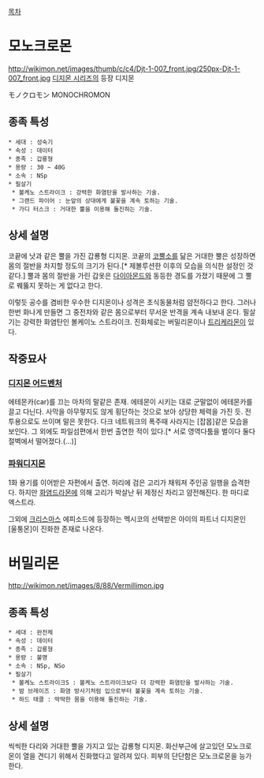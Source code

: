 [[목차]]

= 모노크로몬 =
http://wikimon.net/images/thumb/c/c4/Djt-1-007_front.jpg/250px-Djt-1-007_front.jpg
[[디지몬 시리즈]]의 등장 디지몬

モノクロモン
MONOCHROMON

== 종족 특성 ==
 * 세대 : 성숙기
 * 속성 : 데이터
 * 종족 : 갑룡형
 * 용량 : 30 ~ 40G
 * 소속 : NSp
 * 필살기
  * 볼케노 스트라이크 : 강력한 화염탄을 발사하는 기술.
  * 그랜드 파이어 : 눈앞의 상대에게 불꽃을 계속 토하는 기술.
  * 가디 터스크 : 거대한 뿔을 이용해 돌진하는 기술.

== 상세 설명 ==
코끝에 낫과 같은 뿔을 가진 갑룡형 디지몬. 코끝의 [[코뿔소]]를 닮은 거대한 뿔은 성장하면 몸의 절반을 차지할 정도의 크기가 된다.[* 제볼루션한 이후의 모습을 의식한 설정인 것 같다.] 뿔과 몸의 절반을 가린 갑옷은 [[다이아몬드]]와 동등한 경도를 가졌기 때문에 그 뿔로 꿰뚫지 못하는 게 없다고 한다. 

이렇듯 공수를 겸비한 우수한 디지몬이나 성격은 초식동물처럼 얌전하다고 한다. 그러나 한번 화나게 만들면 그 중전차와 같은 몸으로부터 무서운 반격을 계속 내보내 온다. 필살기는 강력한 화염탄인 볼케이노 스트라이크. 진화체로는 버밀리몬이나 [[트리케라몬]]이 있다.

== 작중묘사 ==
=== [[디지몬 어드벤처]] ===
에테몬카(car)를 끄는 마차의 말같은 존재. 에테몬이 시키는 대로 군말없이 에테몬카를 끌고 다닌다. 사막을 아무렇지도 않게 횡단하는 것으로 보아 상당한 체력을 가진 듯. 전투용으로도 쓰이며 말은 못한다. 다크 네트워크의 폭주때 사라지는 [잡몹]같은 모습을 보인다. 그 외에도 파일섬편에서 한번 출연한 적이 있다.[* 서로 영역다툼을 벌이다 둘다 절벽에서 떨어졌다.(...)]

=== [[파워디지몬]] ===
1화 용기를 이어받은 자편에서 출연.
허리에 검은 고리가 채워져 주인공 일행을 습격한다. 하지만 [[화염드라몬]]에 의해 고리가 박살난 뒤 제정신 차리고 얌전해진다. 한 마디로 엑스트라.

그외에 [[크리스마스]] 에피소드에 등장하는 멕시코의 선택받은 아이의 파트너 디지몬인 [울퉁몬]이 진화한 존재로 나온다.

= 버밀리몬 =
http://wikimon.net/images/8/88/Vermillimon.jpg

== 종족 특성 ==
 * 세대 : 완전체
 * 속성 : 데이터
 * 종족 : 갑룡형
 * 용량 : 불명
 * 소속 : NSp, NSo
 * 필살기
  * 볼케노 스트라이크S : 볼케노 스트라이크보다 더 강력한 화염탄을 발사하는 기술.
  * 밤 브레이즈 : 화염 방사기처럼 입으로부터 불꽃을 계속 토하는 기술.
  * 하드 태클 : 딱딱한 몸을 이용해 돌진하는 기술.

== 상세 설명 ==
씩씩한 다리와 거대한 뿔을 가지고 있는 갑룡형 디지몬. 화산부근에 살고있던 모노크로몬이 열을 견디기 위해서 진화했다고 알려져 있다. 피부의 단단함은 모노크로몬을 능가한다.
